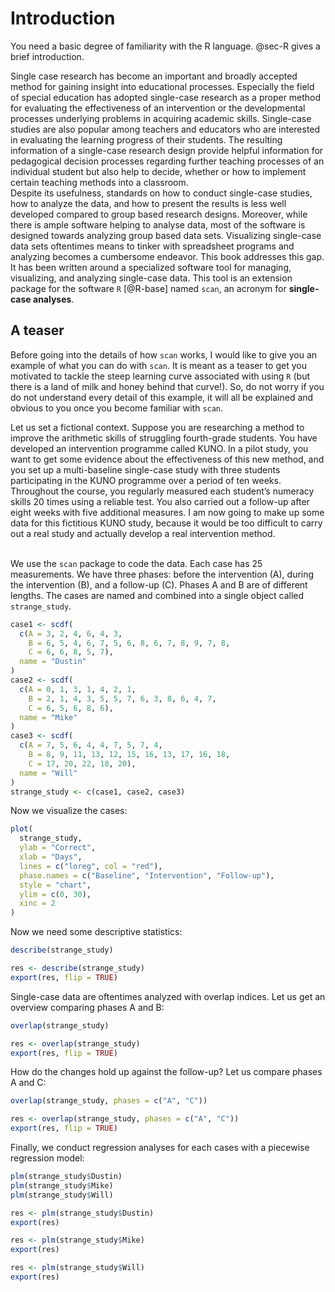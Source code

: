 # Introduction

::: callout-note
You need a basic degree of familiarity with the R language. @sec-R gives a brief introduction.
:::

Single case research has become an important and broadly accepted method for gaining insight into educational processes. Especially the field of special education has adopted single-case research as a proper method for evaluating the effectiveness of an intervention or the developmental processes underlying problems in acquiring academic skills. Single-case studies are also popular among teachers and educators who are interested in evaluating the learning progress of their students. The resulting information of a single-case research design provide helpful information for pedagogical decision processes regarding further teaching processes of an individual student but also help to decide, whether or how to implement certain teaching methods into a classroom.\
Despite its usefulness, standards on how to conduct single-case studies, how to analyze the data, and how to present the results is less well developed compared to group based research designs. Moreover, while there is ample software helping to analyse data, most of the software is designed towards analyzing group based data sets. Visualizing single-case data sets oftentimes means to tinker with spreadsheet programs and analyzing becomes a cumbersome endeavor. This book addresses this gap. It has been written around a specialized software tool for managing, visualizing, and analyzing single-case data. This tool is an extension package for the software `R` [@R-base] named `scan`, an acronym for **single-case analyses**.

## A teaser

Before going into the details of how `scan` works, I would like to give you an example of what you can do with `scan`. It is meant as a teaser to get you motivated to tackle the steep learning curve associated with using `R` (but there is a land of milk and honey behind that curve!). So, do not worry if you do not understand every detail of this example, it will all be explained and obvious to you once you become familiar with `scan`.

Let us set a fictional context. Suppose you are researching a method to improve the arithmetic skills of struggling fourth-grade students. You have developed an intervention programme called KUNO. In a pilot study, you want to get some evidence about the effectiveness of this new method, and you set up a multi-baseline single-case study with three students participating in the KUNO programme over a period of ten weeks. Throughout the course, you regularly measured each student's numeracy skills 20 times using a reliable test. You also carried out a follow-up after eight weeks with five additional measures. I am now going to make up some data for this fictitious KUNO study, because it would be too difficult to carry out a real study and actually develop a real intervention method.

\
We use the `scan` package to code the data. Each case has 25 measurements. We have three phases: before the intervention (A), during the intervention (B), and a follow-up (C). Phases A and B are of different lengths. The cases are named and combined into a single object called `strange_study`.

```r
case1 <- scdf(
  c(A = 3, 2, 4, 6, 4, 3, 
    B = 6, 5, 4, 6, 7, 5, 6, 8, 6, 7, 8, 9, 7, 8, 
    C = 6, 6, 8, 5, 7), 
  name = "Dustin"
)
case2 <- scdf(
  c(A = 0, 1, 3, 1, 4, 2, 1, 
    B = 2, 1, 4, 3, 5, 5, 7, 6, 3, 8, 6, 4, 7, 
    C = 6, 5, 6, 8, 6), 
  name = "Mike"
)
case3 <- scdf(
  c(A = 7, 5, 6, 4, 4, 7, 5, 7, 4,
    B = 8, 9, 11, 13, 12, 15, 16, 13, 17, 16, 18,
    C = 17, 20, 22, 18, 20), 
  name = "Will"
)
strange_study <- c(case1, case2, case3)
```

Now we visualize the cases:

```r
plot(
  strange_study,
  ylab = "Correct",
  xlab = "Days",
  lines = c("loreg", col = "red"),
  phase.names = c("Baseline", "Intervention", "Follow-up"),
  style = "chart",
  ylim = c(0, 30),
  xinc = 2
)
```

Now we need some descriptive statistics:

```r
describe(strange_study)
```

```r
res <- describe(strange_study)
export(res, flip = TRUE)
```

Single-case data are oftentimes analyzed with overlap indices. Let us get an overview comparing phases A and B:

```r
overlap(strange_study)
```

```r
res <- overlap(strange_study)
export(res, flip = TRUE)
```

How do the changes hold up against the follow-up? Let us compare phases A and C:

```r
overlap(strange_study, phases = c("A", "C"))
```

```r
res <- overlap(strange_study, phases = c("A", "C"))
export(res, flip = TRUE)
```

Finally, we conduct regression analyses for each cases with a piecewise regression model:

```r
plm(strange_study$Dustin)
plm(strange_study$Mike)
plm(strange_study$Will)
```

```r
res <- plm(strange_study$Dustin)
export(res)

res <- plm(strange_study$Mike)
export(res)

res <- plm(strange_study$Will)
export(res)
```
